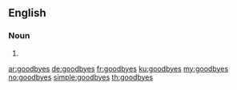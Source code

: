 ==English==

===Noun===
{{head|en|noun plural form}}

# {{plural of|goodbye|lang=en}}

[[ar:goodbyes]]
[[de:goodbyes]]
[[fr:goodbyes]]
[[ku:goodbyes]]
[[my:goodbyes]]
[[no:goodbyes]]
[[simple:goodbyes]]
[[th:goodbyes]]